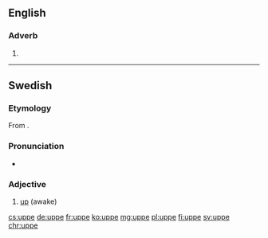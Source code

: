 ==English==

===Adverb===
{{head|en|adverb}}

# {{obsolete spelling of|up|lang=en}}

----

==Swedish==

===Etymology===
From {{etyl|non|sv}} {{m|non|uppi}}.

===Pronunciation===
* {{audio|Sv-uppe.ogg|Audio|lang=sv}}

===Adjective===
{{head|sv|adjective}}

# [[up]] (awake)

{{tbot entry|Swedish|up|2007|November}}

[[cs:uppe]]
[[de:uppe]]
[[fr:uppe]]
[[ko:uppe]]
[[mg:uppe]]
[[pl:uppe]]
[[fi:uppe]]
[[sv:uppe]]
[[chr:uppe]]